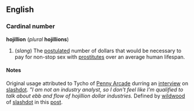 ==English==
===Cardinal number===
'''hojillion''' (''plural'' '''hojillions''')

#(''slang'') The [[postulate]]d number of dollars that would be necessary to pay for non-stop sex with [[prostitute]]s over an average human lifespan.

====Notes====
Original usage attributed to Tycho of [http://www.penny-arcade.com Penny Arcade] durring an [http://games.slashdot.org/article.pl?sid=04/11/26/003251&tid=188&tid=133&tid=11&tid=10 interview] on [http://slashdot.org slashdot].  ''"I am not an industry analyst, so I don't feel like I'm qualified to talk about ebb and flow of hojillion dollar industries.''
Defined by [http://slashdot.org/~wildwood wildwood] of [http://slashdot.org slashdot] in this [http://games.slashdot.org/comments.pl?sid=130843&cid=10944336 post].

{{protologism}}